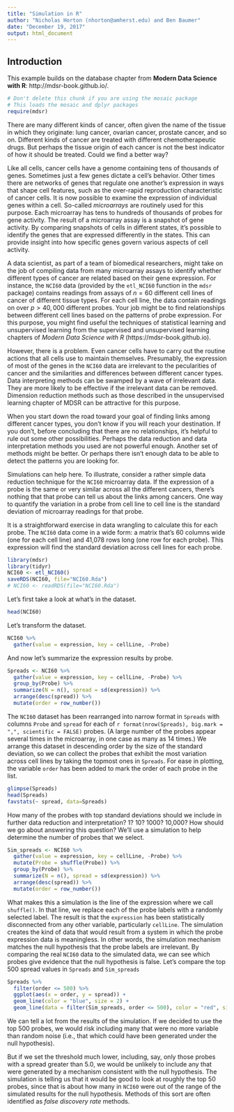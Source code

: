 ```yaml
---
title: "Simulation in R"
author: "Nicholas Horton (nhorton@amherst.edu) and Ben Baumer"
date: "December 19, 2017"
output: html_document
---
```


## Introduction
This example builds on the database chapter from **Modern Data Science with R**: http://mdsr-book.github.io/.


```r
# Don't delete this chunk if you are using the mosaic package
# This loads the mosaic and dplyr packages
require(mdsr)
```

There are many different kinds of cancer, often given the name of the tissue in which they originate: lung cancer, ovarian cancer, prostate cancer, and so on. Different kinds of cancer are treated with different chemotherapeutic drugs. But perhaps the tissue origin of each cancer is not the best indicator of how it should be treated. Could we find a better way?  

Like all cells, cancer cells have a genome containing tens of thousands of genes. Sometimes just a few genes dictate a cell's behavior. Other times there are networks of genes that regulate one another's expression in ways that shape cell features, such as the over-rapid reproduction characteristic of cancer cells. It is now possible to examine the expression of individual genes within a cell. So-called *microarrays* are routinely used for this purpose. Each microarray has tens to hundreds of thousands of probes for gene activity. The result of a microarray assay is a snapshot of gene activity. By comparing snapshots of cells in different states, it's possible to identify the genes that are expressed differently in the states. This can provide insight into how specific genes govern various aspects of cell activity.

A data scientist, as part of a team of biomedical researchers, might take on the job of compiling data from many microarray assays to identify whether different types of cancer are related based on their gene expression. For instance, the `NCI60` data (provided by the `etl_NCI60` function in the `mdsr` package) contains readings from assays of $n=60$ different cell lines of cancer of different tissue types. For each cell line, the data contain readings on over $p>40,000$ different probes. Your job might be to find relationships between different cell lines based on the patterns of probe expression. For this purpose, you might find useful the techniques of statistical learning and unsupervised learning from the supervised and unsupervised learning chapters of *Modern Data Science with R* (https://mdsr-book.github.io).

However, there is a problem. Even cancer cells have to carry out the routine actions that all cells use to maintain themselves. Presumably, the expression of most of the genes in the `NCI60` data are irrelevant to the pecularities of cancer and the similarities and differences between different cancer types. Data interpreting methods can be swamped by a wave of irrelevant data. They are more likely to be effective if the irrelevant data can be removed. Dimension reduction methods such as those described in the unsupervised learning chapter of MDSR can be attractive for this purpose.

When you start down the road toward your goal of finding links among different cancer types, you don't know if you will reach your destination. If you don't, before concluding that there are no relationships, it's helpful to rule out some other possibilities. Perhaps the data reduction and data interpretation methods you used are not powerful enough. Another set of methods might be better. Or perhaps there isn't enough data to be able to detect the patterns you are looking for. 

Simulations can help here. To illustrate, consider a rather simple data reduction technique for the `NCI60` microarray data. If the expression of a probe is the same or very similar across all the different cancers, there's nothing that that probe can tell us about the links among cancers. One way to quantify the variation in a probe from cell line to cell line is the standard deviation of microarray readings for that probe.  

It is a straightforward exercise in data wrangling to calculate this for each probe. The `NCI60` data come in a wide form: a matrix that's 60 columns wide (one for each cell line) and 41,078 rows long (one row for each probe). This expression will find the standard deviation across cell lines for each probe.

```r
library(mdsr)
library(tidyr)
NCI60 <- etl_NCI60()
saveRDS(NCI60, file="NCI60.Rda")
# NCI60 <- readRDS(file="NCI60.Rda")
```

Let's first take a look at what's in the dataset.
```r
head(NCI60)
```

Let's transform the dataset.
```r
NCI60 %>%
  gather(value = expression, key = cellLine, -Probe)
```

And now let's summarize the expression results by probe.

```r
Spreads <- NCI60 %>%
  gather(value = expression, key = cellLine, -Probe) %>%
  group_by(Probe) %>%
  summarize(N = n(), spread = sd(expression)) %>%
  arrange(desc(spread)) %>%
  mutate(order = row_number())
```


The `NCI60` dataset has been rearranged into narrow format in `Spreads` with 
columns `Probe` and `spread` for each of `r format(nrow(Spreads), big.mark = ",", scientific = FALSE)` probes. 
(A large number of the probes appear several times in the microarray, in one case as many as 14 times.) 
We arrange this dataset in descending order by the size of the standard deviation, so we can collect the probes that exhibit the most variation across cell lines by taking the topmost ones in `Spreads`. For ease in plotting, the variable `order` has been added to mark the order of each probe in the list.

```r
glimpse(Spreads)
head(Spreads)
favstats(~ spread, data=Spreads)
```

How many of the probes with top standard deviations should we include in further data reduction and interpretation? 1? 10? 1000? 10,000? How should we go about answering this question?
We'll use a simulation to help determine the number of probes that we select. 
```r
Sim_spreads <- NCI60 %>%
  gather(value = expression, key = cellLine, -Probe) %>%
  mutate(Probe = shuffle(Probe)) %>%
  group_by(Probe) %>%
  summarize(N = n(), spread = sd(expression)) %>%
  arrange(desc(spread)) %>%
  mutate(order = row_number())
```


What makes this a simulation is the line of the expression where we call `shuffle()`. In that line, we replace each of the probe labels with a randomly selected label. The result is that the `expression` has been statistically disconnected from any other variable, particularly `cellLine`. The simulation creates the kind of data that would result from a system in which the probe expression data is 
meaningless. In other words, the simulation mechanism matches the null hypothesis that
the probe labels are irrelevant. By comparing the real `NCI60` data to the simulated data, we can see which probes give evidence that the null hypothesis is false. Let's compare the top 500 spread values in `Spreads` and `Sim_spreads`
```r
Spreads %>%
  filter(order <= 500) %>%
  ggplot(aes(x = order, y = spread)) +
  geom_line(color = "blue", size = 2) +
  geom_line(data = filter(Sim_spreads, order <= 500), color = "red", size = 2)
```

We can tell a lot from the results of the simulation. If we decided to use the top 500 probes, we would risk including many that 
were no more variable than random noise (i.e., that which could have been generated under the null hypothesis). 

But if we set the threshold much lower, including, say, only those probes with a spread greater than 5.0, we would be unlikely to include any that were generated by a mechanism consistent with the null hypothesis. The simulation is telling us that it would be good to look at roughly the top 50 probes, since that is about how many in `NCI60` were out of the range of the simulated results for the null hypothesis. Methods of this sort are often identified as *false discovery rate* methods.

